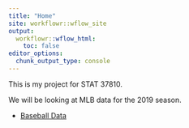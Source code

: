 ```yaml
---
title: "Home"
site: workflowr::wflow_site
output:
  workflowr::wflow_html:
    toc: false
editor_options:
  chunk_output_type: console
---
```


This is my project for STAT 37810.

We will be looking at MLB data for the 2019 season.

* [Baseball Data](mlbdata.html)
